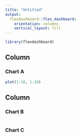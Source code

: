 ```yaml
---
title: "Untitled"
output: 
  flexdashboard::flex_dashboard:
    orientation: columns
    vertical_layout: fill
---
```


```r
library(flexdashboard)
```

Column {data-width=650}
-----------------------------------------------------------------------

### Chart A 

```r
plot(1:10, 1:10)
```

Column {data-width=350}
-----------------------------------------------------------------------

### Chart B

```r

```

### Chart C

```r

```

